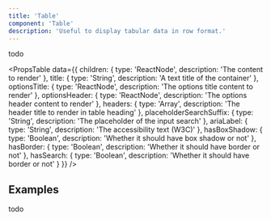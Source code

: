 ```yaml
---
title: 'Table'
component: 'Table'
description: 'Useful to display tabular data in row format.'
---
```


todo

<PropsTable
  data={{
    children: {
      type: 'ReactNode',
      description: 'The content to render'
    },
    title: {
      type: 'String',
      description: 'A text title of the container'
    },
    optionsTitle: {
      type: 'ReactNode',
      description: 'The options title content to render'
    },
    optionsHeader: {
      type: 'ReactNode',
      description: 'The options header content to render'
    },
    headers: {
      type: 'Array',
      description: 'The header title to render in table heading'
    },
    placeholderSearchSuffix: {
      type: 'String',
      description: 'The placeholder of the input search'
    },
    ariaLabel: {
      type: 'String',
      description: 'The accessibility text (W3C)'
    },
    hasBoxShadow: {
      type: 'Boolean',
      description: 'Whether it should have box shadow or not'
    },
    hasBorder: {
      type: 'Boolean',
      description: 'Whether it should have border or not'
    },
    hasSearch: {
      type: 'Boolean',
      description: 'Whether it should have border or not'
    }
  }}
/>

## Examples

todo
